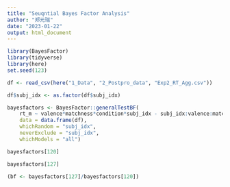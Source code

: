 ```yaml
---
title: "Seuqntial Bayes Factor Analysis"
author: "郑元瑞"
date: "2023-01-22"
output: html_document
---
```


```r
library(BayesFactor)
library(tidyverse)
library(here)
set.seed(123)
```

```r
df <- read_csv(here("1_Data", "2_Postpro_data", "Exp2_RT_Agg.csv"))
```

```r
df$subj_idx <- as.factor(df$subj_idx)

bayesfactors <- BayesFactor::generalTestBF(
    rt_m ~ valence*matchness*condition*subj_idx - subj_idx:valence:matchness:condition,
    data = data.frame(df), 
    whichRandom = "subj_idx",
    neverExclude = "subj_idx", 
    whichModels = "all")
```



```r
bayesfactors[120]
```

```r
bayesfactors[127]
```


```r
(bf <- bayesfactors[127]/bayesfactors[120])
```









